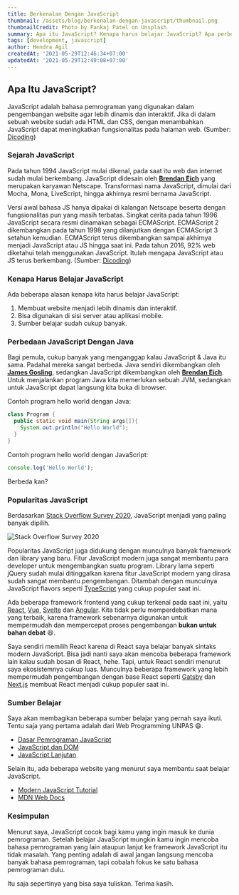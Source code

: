 ```yaml
---
title: Berkenalan Dengan JavaScript
thumbnail: /assets/blog/berkenalan-dengan-javascript/thumbnail.png
thumbnailCredit: Photo by Pankaj Patel on Unsplash
summary: Apa itu JavaScript? Kenapa harus belajar JavaScript? Apa perbedaan JavaScript dengan Java? Saya akan sedikit membahas tentang JavaScript pada blog ini.
tags: [development, javascript]
author: Hendra Agil
createdAt: '2021-05-29T12:46:34+07:00'
updatedAt: '2021-05-29T12:49:08+07:00'
---
```


## Apa Itu JavaScript?

JavaScript adalah bahasa pemrograman yang digunakan dalam pengembangan website agar lebih dinamis dan interaktif. Jika di dalam sebuah website sudah ada HTML dan CSS, dengan menambahkan JavaScript dapat meningkatkan fungsionalitas pada halaman web. (Sumber: [Dicoding](https://www.dicoding.com/blog/apa-itu-javascript-fungsi-dan-contohnya/))

### Sejarah JavaScript

Pada tahun 1994 JavaScript mulai dikenal, pada saat itu web dan internet sudah mulai berkembang. JavaScript didesain oleh **[Brendan Eich](https://en.wikipedia.org/wiki/Brendan_Eich)** yang merupakan karyawan Netscape. Transformasi nama JavaScript, dimulai dari Mocha, Mona, LiveScript, hingga akhirnya resmi bernama JavaScript.

Versi awal bahasa JS hanya dipakai di kalangan Netscape beserta dengan fungsionalitas pun yang masih terbatas. Singkat cerita pada tahun 1996 JavaScript secara resmi dinamakan sebagai ECMAScript. ECMAScript 2 dikembangkan pada tahun 1998 yang dilanjutkan dengan ECMAScript 3 setahun kemudian. ECMAScript terus dikembangkan sampai akhirnya menjadi JavaScript atau JS hingga saat ini. Pada tahun 2016, 92% web diketahui telah menggunakan JavaScript. Itulah mengapa JavaScript atau JS terus berkembang. (Sumber: [Dicoding](https://www.dicoding.com/blog/apa-itu-javascript-fungsi-dan-contohnya/))

### Kenapa Harus Belajar JavaScript

Ada beberapa alasan kenapa kita harus belajar JavaScript:

1. Membuat website menjadi lebih dinamis dan interaktif.
2. Bisa digunakan di sisi server atau aplikasi mobile.
3. Sumber belajar sudah cukup banyak.

### Perbedaan JavaScript Dengan Java

Bagi pemula, cukup banyak yang menganggap kalau JavaScript & Java itu sama. Padahal mereka sangat berbeda. Java sendiri dikembangkan oleh **[James Gosling](https://en.wikipedia.org/wiki/James_Gosling)**, sedangkan JavaScript dikembangkan oleh **[Brendan Eich](https://en.wikipedia.org/wiki/Brendan_Eich)**. Untuk menjalankan program Java kita memerlukan sebuah JVM, sedangkan untuk JavaScript dapat langsung kita buka di browser.

Contoh program hello world dengan Java:

```java
class Program {
  public static void main(String args[]){
    System.out.println("Hello World");
  }
}
```

Contoh program hello world dengan JavaScript:

```js
console.log('Hello World');
```

Berbeda kan?

### Popularitas JavaScript

Berdasarkan [Stack Overflow Survey 2020](https://insights.stackoverflow.com/survey/2020#most-popular-technologies), JavaScript menjadi yang paling banyak dipilih.

![Stack Overflow Survey 2020](https://www.docstring.fr/media/blog_posts/retour-sur-le-stackoverflow-developer-survey-2020/images/Screenshot_2020-05-28_at_11.22.34.png)

Popularitas JavaScript juga didukung dengan munculnya banyak framework dan library yang baru. Fitur JavaScript modern juga sangat membantu para developer untuk mengembangkan suatu program. Library lama seperti jQuery sudah mulai ditinggalkan karena fitur JavaScript modern yang dirasa sudah sangat membantu pengembangan. Ditambah dengan munculnya JavaScript flavors seperti [TypeScript](https://www.typescriptlang.org/) yang cukup populer saat ini.

Ada beberapa framework frontend yang cukup terkenal pada saat ini, yaitu [React](https://reactjs.org/), [Vue](https://vuejs.org/), [Svelte](https://svelte.dev/) dan [Angular](https://angular.io/). Kita tidak perlu memperdebatkan mana yang terbaik, karena framework sebenarnya digunakan untuk mempermudah dan mempercepat proses pengembangan **bukan untuk bahan debat** 😆.

Saya sendiri memilih React karena di React saya belajar banyak sintaks modern JavaScript. Bisa jadi nanti saya akan mencoba beberapa framework lain kalau sudah bosan di React, hehe. Tapi, untuk React sendiri menurut saya ekosistemnya cukup luas. Munculnya beberapa framework yang lebih mempermudah pengembangan dengan base React seperti [Gatsby](https://www.gatsbyjs.com/) dan [Next.js](https://nextjs.org/) membuat React menjadi cukup populer saat ini.

### Sumber Belajar

Saya akan membagikan beberapa sumber belajar yang pernah saya ikuti. Tentu saja yang pertama adalah dari Web Programming UNPAS 😄.

- [Dasar Pemrograman JavaScript](https://www.youtube.com/playlist?list=PLFIM0718LjIWXagluzROrA-iBY9eeUt4w)
- [JavaScript dan DOM](https://www.youtube.com/playlist?list=PLFIM0718LjIWB3YRoQbQh82ZewAGtE2-3)
- [JavaScript Lanjutan](https://www.youtube.com/playlist?list=PLFIM0718LjIUGpY8wmE41W7rTJo_3Y46-)

Selain itu, ada beberapa website yang menurut saya membantu saat belajar JavaScript.

- [Modern JavaScript Tutorial](https://javascript.info/)
- [MDN Web Docs](https://developer.mozilla.org/en-US/docs/Web/javascript)

### Kesimpulan

Menurut saya, JavaScript cocok bagi kamu yang ingin masuk ke dunia pemrograman. Setelah belajar JavaScript mungkin kamu ingin mencoba bahasa pemrograman yang lain ataupun lanjut ke framework JavaScript itu tidak masalah. Yang penting adalah di awal jangan langsung mencoba banyak bahasa pemrograman, tapi cobalah fokus ke satu bahasa pemrograman dulu.

Itu saja sepertinya yang bisa saya tuliskan. Terima kasih.
